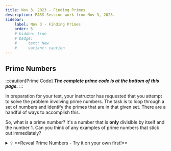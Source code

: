 ```yaml
---
title: Nov 3, 2023 - Finding Primes
description: PASS Session work from Nov 3, 2023.
sidebar:
    label: Nov 3 - Finding Primes
    order: 5
    # hidden: true
    # badge:
    #     text: New
    #     variant: caution
---
```


## Prime Numbers
 
:::caution[Prime Code]
***The complete prime code is at the bottom of this page.***
:::

In preparation for your test, your instructor has requested that you attempt to
solve the problem involving prime numbers. The task is to loop through a set of 
numbers and identify the primes that are in that given set. There are a handful
of ways to accomplish this.

So, what is a prime number? It's a number that is **only** divisible by itself 
and the number 1. Can you think of any examples of prime numbers that stick out 
immediately? 

<details>
<summary>💡 **Reveal Prime Numbers - Try it on your own first!**</summary>
```python
# Prime Numbers:
2, 3, 5, 7, 11, 13, 17, 19 etc. 

# Not Prime Numbers:
4, 6, 8, 9, 10, 12, 14, 15 etc.

```
</details>

## Why is this problem important?

Understanding how to check if a number is prime is important in programming
fundamentals because it showcases your ability to implement a variety of operations
and control structures. This could include <code>for loops, while loops, modulus, 
if statements, and or functions</code>.

## Let's code!

### Basic Structuring 

There's a couple of strategies that we can use to approach this problem. 
First, we should consider how we are "getting" the numbers that we want to evaluate.
Are we using a list? Are we importing a file? Are we just looping through a range
of set values? Lots of choice! For the purpose of this example, we are going to 
just loop through a range of values that we hard code into our program. 

Here's a basic loop that prints every value from 0 to 100. 

```python
# Acceptable arguments for range():
# range(stop)
# range(start, stop[, step])

for i in range(0, 101):
    print(i)
```

Let's make this <code>for loop</code> more descriptive! 

```python
# changed name of variable i
for number_to_test in range(0, 101):
    print(number_to_test)
```

Notice that I only changed the name of <code>i</code> so that it is more accurately
representing the problem. 

Earlier, we said that prime numbers include 2, 3, 5, 7.. etc. This means that we start
at 2 and go up from there. 0 and 1 are **not** prime.

```python
# modified range to reflect valid numbers
for number_to_test in range(2, 101):
    print(number_to_test)
```

So how do we check each number in the range if it's prime? What type of control structure
will allow us to do this? Let's revisit the example of prime numbers from above:

```python
# Prime Numbers:
2, 3, 5, 7, 11, 13, 17, 19 etc. 

# Not Prime Numbers:
4, 6, 8, 9, 10, 12, 14, 15 etc.

# How to think about this:
4 / 1 = 4
4 / 2 = 2 # NOT PRIME
4 / 3 = 1.33
4 / 4 = 1 

```

Consider the following: 
1. number_to_test = 2:
    - 2 / 1 = 2
    - 2 / 2 = 1
    - **2 is prime!** 
2. number_to_test = 3:
    - 3 / 1 = 3
    - 3 / 2 = 1.5 -> NOT EVENLY DIVISIBLE BY DIVISOR
    - 3 / 3 = 1
    - **3 IS PRIME**
3. number_to_test = 4:
    - 4 / 1 = 4
    - 4 / 2 = 2 -> **EVENLY DIVISIBLE BY DIVISOR... So... NOT PRIME!**
    - No need to even check if 4 / 3 or 4 / 4

How do we code this? Let's think for a moment. The numbered items in that list 
all correspond to some of the values of <code>number_to_test (2, 3 and 4)</code> .
Then, the bullets below each value correspond to another set of values, each starting
from <code>1</code>. So, we check if each value in <code>number_to_test</code> is 
divisible by a divisor up to <code>number_to_test</code>, and once we get to a 
divisor that breaks our "prime" rule, we want to stop checking anything past that divisor.
For example, once we found that 4 / 2 = 2, we know it's not prime - so why bother
checking if 4 / 3 is possible? There's no point! It's meaningless once we have flagged
a number as "not prime". Additionally, we want to avoid checking if numbers are divisible
by 1, since every number is. 

<details>
<summary>💡 **Removed number_to_test / 1** </summary>
1. number_to_test = 2:
    - ~~2 / 1 = 2~~
    - 2 / 2 = 1
    - **2 is prime!** 
2. number_to_test = 3:
    - ~~3 / 1 = 3~~
    - 3 / 2 = 1.5 -> NOT EVENLY DIVISIBLE BY DIVISOR
    - 3 / 3 = 1
    - **3 IS PRIME**
3. number_to_test = 4:
    - ~~4 / 1 = 4~~
    - 4 / 2 = 2 -> **EVENLY DIVISIBLE BY DIVISOR... So... NOT PRIME!**
    - No need to even check if 4 / 3 or 4 / 4
</details>

Also, have you thought about what type of variable can be used to decide if a number is 
prime or not? I hope so! It has to do with <code>true</code> or <code>false</code>. I'm
so confident that you know the answer that I won't tell you! 

From an operator perspective,
we must implement the <code>%</code> to check if a number is perfectly divisible by another.
If a number is perfectly divisible by another, the result will be <code>0</code> since <code>%
</code> provides the remainder for a given division operation. 

Lastly, I'll ask you again... What type of control structure do we need inside our <code>
for loop</code>? 

<details>
<summary>💡 **Reveal Answer**</summary>
Another <code>for loop</code>!
</details>

:::tip[Challenging Yourself]
You can see that I am pushing you to learn here. It may seem tough, but it's so important
that you are able to retrieve or find information on your own. Keep up the good work. You
will figure this out. I promise, I have been in your position before and I know things can
feel nearly impossible at times. Keep working and you will get there. 
:::

### Implementing our Plan

We have decided we need the following: a <code>for loop</code> inside a <code>for loop</code>
and some sort of <code>boolean</code> to decide if we have a prime number or not. 

The structure of your code should look something like this:

```python
for number_to_test in range(2, 101):
    prime variable = false
    for loop to check all numbers up to number_to_test
        if statement to check if prime
            prime variable = true
    if prime variable is true
        print prime
```

## Completed Prime Code

```python
for number_to_test in range(2, 101):
    is_prime = True # consider number prime until we determine that it isn't
    for divisor in range(2, int(number_to_test ** 0.5) + 1):
        if number_to_test % divisor == 0:
            is_prime = False
            break
    if is_prime == True:
        print(f"{number_to_test} is Prime")

```

#### Thanks for checking out the session notes! See you next time.